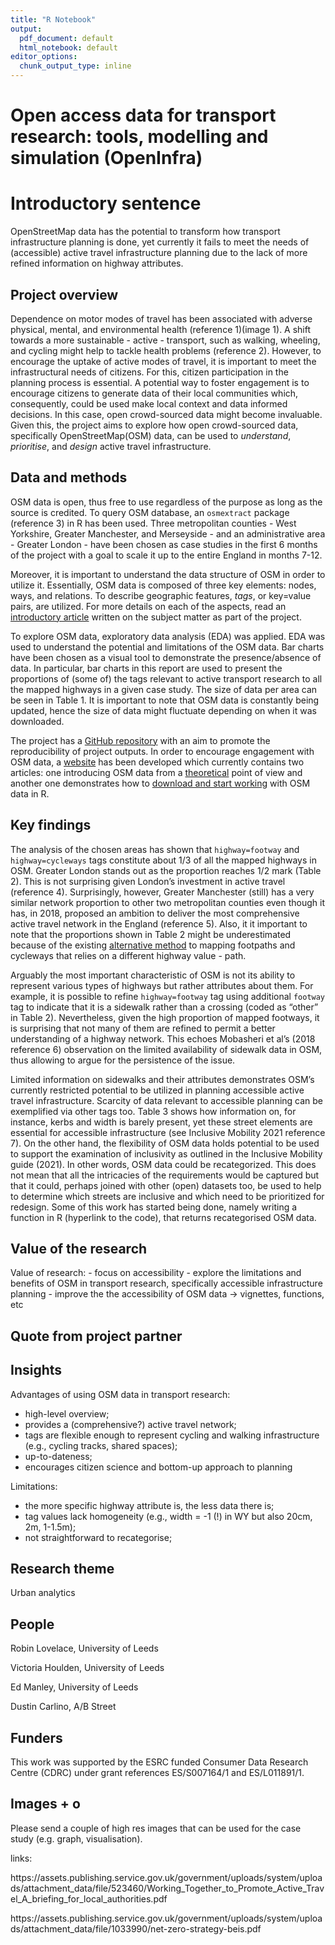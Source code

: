 ```yaml
---
title: "R Notebook"
output:
  pdf_document: default
  html_notebook: default
editor_options:
  chunk_output_type: inline
---
```


# Open access data for transport research: tools, modelling and simulation (OpenInfra)

# Introductory sentence

<!-- try to get to the bottom of your research in one sentence, this is your elevator pitch. -->

OpenStreetMap data has the potential to transform how transport infrastructure planning is done, yet currently it fails to meet the needs of (accessible) active travel infrastructure planning due to the lack of more refined information on highway attributes.

## Project overview

<!---Sticking to one paragraph (3-4 sentences) give the background of the project including project aims. Is there anything new or unique about this research? --->

Dependence on motor modes of travel has been associated with adverse physical, mental, and environmental health (reference 1)(image 1). A shift towards a more sustainable - active - transport, such as walking, wheeling, and cycling might help to tackle health problems (reference 2). However, to encourage the uptake of active modes of travel, it is important to meet the infrastructural needs of citizens. For this, citizen participation in the planning process is essential. A potential way to foster engagement is to encourage citizens to generate data of their local communities which, consequently, could be used make local context and data informed decisions. In this case, open crowd-sourced data might become invaluable. Given this, the project aims to explore how open crowd-sourced data, specifically OpenStreetMap(OSM) data, can be used to *understand*, *prioritise*, and *design* active travel infrastructure. 

## Data and methods

<!-- Outline the; who, what, when, where and how of the study.. -->

OSM data is open, thus free to use regardless of the purpose as long as the source is credited. To query OSM database, an `osmextract` package (reference 3) in R has been used. Three metropolitan counties - West Yorkshire, Greater Manchester, and Merseyside - and an administrative area - Greater London - have been chosen as case studies in the first 6 months of the project with a goal to scale it up to the entire England in months 7-12. 

Moreover, it is important to understand the data structure of OSM in order to utilize it. Essentially, OSM data is composed of three key elements: nodes, ways, and relations. To describe geographic features, *tags*, or key=value pairs, are utilized. For more details on each of the aspects, read an [introductory article](https://udsleeds.github.io/openinfra/articles/openinfra.html) written on the subject matter as part of the project.

To explore OSM data, exploratory data analysis (EDA) was applied. EDA was used to understand the potential and limitations of the OSM data. Bar charts have been chosen as a visual tool to demonstrate the presence/absence of data. In particular, bar charts in this report are used to present the proportions of (some of) the tags relevant to active transport research to all the mapped highways in a given case study. The size of data per area can be seen in Table 1. It is important to note that OSM data is constantly being updated, hence the size of data might fluctuate depending on when it was downloaded.

The project has a [GitHub repository](https://github.com/udsleeds/openinfra) with an aim to promote the reproducibility of project outputs. In order to encourage engagement with OSM data, a [website](https://udsleeds.github.io/openinfra/) has been developed which currently contains two articles: one introducing OSM data from a [theoretical](https://udsleeds.github.io/openinfra/articles/openinfra.html) point of view and another one demonstrates how to [download and start working](https://udsleeds.github.io/openinfra/articles/getosm.html) with OSM data in R.

## Key findings

<!-- Outline the results of the research project. Aim to stick to 2-3 paragraphs. Use imagery (clearly labelled) where appropriate.. -->

The analysis of the chosen areas has shown that `highway=footway` and `highway=cycleways` tags constitute about 1/3 of all the mapped highways in OSM. Greater London stands out as the proportion reaches 1/2 mark (Table 2). This is not surprising given London's investment in active travel (reference 4). Surprisingly, however, Greater Manchester (still) has a very similar network proportion to other two metropolitan counties even though it has, in 2018, proposed an ambition to deliver the most comprehensive active travel network in the England (reference 5). Also, it it important to note that the proportions shown in Table 2 might be underestimated because of the existing [alternative method](https://wiki.openstreetmap.org/wiki/Classic_vs_Alternative_tagging_schemes_in_use_in_the_United_Kingdom) to mapping footpaths and cycleways that relies on a different highway value - path. 

Arguably the most important characteristic of OSM is not its ability to represent various types of highways but rather attributes about them. For example, it is possible to refine `highway=footway` tag using additional `footway` tag to indicate that it is a sidewalk rather than a crossing (coded as "other" in Table 2). Nevertheless, given the high proportion of mapped footways, it is surprising that not many of them are refined to permit a better understanding of a highway network. This echoes Mobasheri et al's (2018 reference 6) observation on the limited availability of sidewalk data in OSM, thus allowing to argue for the persistence of the issue.

Limited information on sidewalks and their attributes demonstrates OSM's currently restricted potential to be utilized in planning accessible active travel infrastructure. Scarcity of data relevant to accessible planning can be exemplified via other tags too. Table 3 shows how information on, for instance, kerbs and width is barely present, yet these street elements are essential for accessible infrastructure (see Inclusive Mobility 2021 reference 7). On the other hand, the flexibility of OSM data holds potential to be used to support the examination of inclusivity as outlined in the Inclusive Mobility guide (2021). In other words, OSM data could be recategorized. This does not mean that all the intricacies of the requirements would be captured but that it could, perhaps joined with other (open) datasets too, be used to help to determine which streets are inclusive and which need to be prioritized for redesign. Some of this work has started being done, namely writing a function in R (hyperlink to the code), that returns recategorised OSM data. <!--- add a table with recategorized values --->

## Value of the research

<!-- What is the impact, how will this benefit xyz? How could the research be applied to real-world problems or what is the usage/benefit? -->


Value of research:
- focus on accessibility
- explore the limitations and benefits of OSM in transport research, specifically accessible infrastructure planning
- improve the the accessibility of OSM data -> vignettes, functions, etc

## Quote from project partner 

<!--  “One sentence or two approved by an industry partner or collaborator.” Include name, job title and organisation.-->

## Insights

Advantages of using OSM data in transport research:

- high-level overview;
- provides a (comprehensive?) active travel network;
- tags are flexible enough to represent cycling and walking infrastructure (e.g., cycling tracks, shared spaces);
- up-to-dateness;
- encourages citizen science and bottom-up approach to planning

Limitations:

- the more specific highway attribute is, the less data there is;
- tag values lack homogeneity (e.g., width = -1 (!) in WY but also 20cm, 2m, 1-1.5m);
- not straightforward to recategorise;

## Research theme

Urban analytics

## People

Robin Lovelace, University of Leeds

Victoria Houlden, University of Leeds

Ed Manley, University of Leeds

Dustin Carlino, A/B Street
<!--- add the rest of the steering group --->


## Funders

This work was supported by the ESRC funded Consumer Data Research Centre (CDRC) under grant references ES/S007164/1 and ES/L011891/1.

## Images + o

Please send a couple of high res images that can be used for the case study (e.g. graph, visualisation).

links:

https://assets.publishing.service.gov.uk/government/uploads/system/uploads/attachment_data/file/523460/Working_Together_to_Promote_Active_Travel_A_briefing_for_local_authorities.pdf

https://assets.publishing.service.gov.uk/government/uploads/system/uploads/attachment_data/file/1033990/net-zero-strategy-beis.pdf





